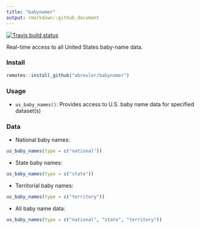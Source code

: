 ```yaml
---
title: "babynamer"
output: rmarkdown::github_document
---
```


[![Travis build status](https://travis-ci.com/abresler/babynamer.svg?branch=master)](https://travis-ci.com/abresler/babynamer)


Real-time access to all United States baby-name
data.

### Install

```r
remotes::install_github("abresler/babynamer")
```

### Usage

* `us_baby_names()`: Provides access to U.S. baby name data for specified dataset(s)

### Data

* National baby names:

```r
us_baby_names(type = c("national"))
```

* State baby names:

```r
us_baby_names(type = c("state"))
```

* Territorial baby names:


```r
us_baby_names(type = c("territory"))
```


* All baby name data:

```r
us_baby_names(type = c("national", "state", "territory"))
```
